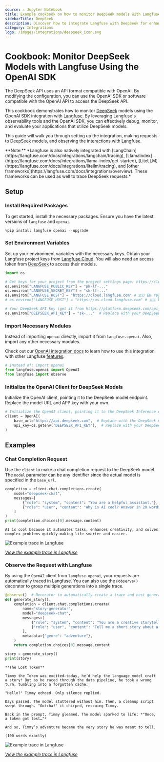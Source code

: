 ```yaml
---
source: ⚠️ Jupyter Notebook
title: Example cookbook on how to monitor DeepSeek models with Langfuse using the OpenAI SDK
sidebarTitle: DeepSeek
description: Discover how to integrate Langfuse with DeepSeek for enhanced LLM application monitoring, debugging, and tracing. Improve your AI development workflow today.
category: Integrations
logo: /images/integrations/deepseek_icon.svg
---
```


# Cookbook: Monitor DeepSeek Models with Langfuse Using the OpenAI SDK

The DeepSeek API uses an API format compatible with OpenAI. By modifying the configuration, you can use the OpenAI SDK or software compatible with the OpenAI API to access the DeepSeek API.

This cookbook demonstrates how to monitor [DeepSeek](https://github.com/deepseek-ai/DeepSeek-V3) models using the OpenAI SDK integration with [Langfuse](https://langfuse.com). By leveraging Langfuse's observability tools and the OpenAI SDK, you can effectively debug, monitor, and evaluate your applications that utilize DeepSeek models.

This guide will walk you through setting up the integration, making requests to DeepSeek models, and observing the interactions with Langfuse.

<Callout type="info" emoji="ℹ️">
  **Note:** *Langfuse is also natively integrated with
  [LangChain](https://langfuse.com/docs/integrations/langchain/tracing),
  [LlamaIndex](https://langfuse.com/docs/integrations/llama-index/get-started),
  [LiteLLM](https://langfuse.com/docs/integrations/litellm/tracing), and [other
  frameworks](https://langfuse.com/docs/integrations/overview). These frameworks
  can be used as well to trace DeepSeek requests.*
</Callout>

## Setup

### Install Required Packages

To get started, install the necessary packages. Ensure you have the latest versions of `langfuse` and `openai`.

```python
%pip install langfuse openai --upgrade
```

### Set Environment Variables

Set up your environment variables with the necessary keys. Obtain your Langfuse project keys from [Langfuse Cloud](https://cloud.langfuse.com). You will also need an access token from [DeepSeek](https://platform.deepseek.com/api_keys) to access their models.

```python
import os

# Get keys for your project from the project settings page: https://cloud.langfuse.com
os.environ["LANGFUSE_PUBLIC_KEY"] = "pk-lf-..."
os.environ["LANGFUSE_SECRET_KEY"] = "sk-lf-..."
os.environ["LANGFUSE_HOST"] = "https://cloud.langfuse.com" # 🇪🇺 EU region
# os.environ["LANGFUSE_HOST"] = "https://us.cloud.langfuse.com" # 🇺🇸 US region

# Your DeepSeek API key (get it from https://platform.deepseek.com/api_keys)
os.environ["DEEPSEEK_API_KEY"] = "sk-..."  # Replace with your DeepSeek API key
```

### Import Necessary Modules

Instead of importing `openai` directly, import it from `langfuse.openai`. Also, import any other necessary modules.

Check out our [OpenAI integration docs](https://langfuse.com/docs/integrations/openai/python/get-started) to learn how to use this integration with other Langfuse [features](https://langfuse.com/docs/tracing#advanced-usage).

```python
# Instead of: import openai
from langfuse.openai import OpenAI
from langfuse import observe
```

### Initialize the OpenAI Client for DeepSeek Models

Initialize the OpenAI client, pointing it to the DeepSeek model endpoint. Replace the model URL and APP key with your own.

```python
# Initialize the OpenAI client, pointing it to the DeepSeek Inference API
client = OpenAI(
    base_url="https://api.deepseek.com",  # Replace with the DeepSeek model endpoint URL
    api_key=os.getenv('DEEPSEEK_API_KEY'),  # Replace with your DeepSeek API key
)
```

## Examples

### Chat Completion Request

Use the `client` to make a chat completion request to the DeepSeek model. The `model` parameter can be any identifier since the actual model is specified in the `base_url`.

```python
completion = client.chat.completions.create(
    model="deepseek-chat",
    messages=[
        {"role": "system", "content": "You are a helpful assistant."},
        {"role": "user", "content": "Why is AI cool? Answer in 20 words or less."}
    ]
)
print(completion.choices[0].message.content)
```

    AI is cool because it automates tasks, enhances creativity, and solves complex problems quickly—making life smarter and easier.

![Example trace in Langfuse](https://langfuse.com/images/cookbook/integration_deepseek/deepseek-simple-trace.png)

_[View the example trace in Langfuse](https://cloud.langfuse.com/project/cloramnkj0002jz088vzn1ja4/traces/83702a6c-ae0e-4317-87fa-dc82568a2d89?timestamp=2025-01-09T17%3A06%3A40.848Z)_

### Observe the Request with Langfuse

By using the `OpenAI` client from `langfuse.openai`, your requests are automatically traced in Langfuse. You can also use the `@observe()` decorator to group multiple generations into a single trace.

```python
@observe()  # Decorator to automatically create a trace and nest generations
def generate_story():
    completion = client.chat.completions.create(
        name="story-generator",
        model="deepseek-chat",
        messages=[
            {"role": "system", "content": "You are a creative storyteller."},
            {"role": "user", "content": "Tell me a short story about a token that got lost on its way to the language model. Answer in 100 words or less."}
        ],
        metadata={"genre": "adventure"},
    )
    return completion.choices[0].message.content

story = generate_story()
print(story)
```

    **The Lost Token**

    Timmy the Token was excited—today, he’d help the language model craft a story! But as he raced through the data pipeline, he took a wrong turn, tumbling into a forgotten cache.

    "Hello?" Timmy echoed. Only silence replied.

    Days passed. The model stuttered without him. Then, a cleanup script swept through. "Gotcha!" it chirped, rescuing Timmy.

    Back in the prompt, Timmy gleamed. The model sparked to life: *"Once, a token got lost…"*

    And so, Timmy’s adventure became the very story he was meant to tell.

    (100 words exactly)

![Example trace in Langfuse](https://langfuse.com/images/cookbook/integration_deepseek/deepseek-story-trace.png)

_[View the example trace in Langfuse](https://cloud.langfuse.com/project/cloramnkj0002jz088vzn1ja4/traces/9a0dca39-9fac-4fce-ace9-52b85edfb0d8?timestamp=2025-01-09T17%3A08%3A25.698Z)_


<LearnMore />
